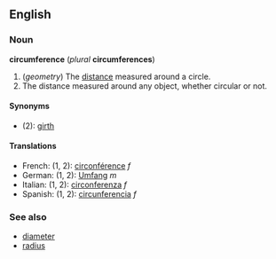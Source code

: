 ==English==
===Noun===
'''circumference''' (''plural'' '''circumferences''')

#(''geometry'') The [[distance]] measured around a circle.
#The distance measured around any object, whether circular or not.

====Synonyms====
*(2): [[girth]]

====Translations====
*French: (1, 2): [[circonférence]] ''f''
*German: (1, 2): [[Umfang]] ''m''
*Italian: (1, 2): [[circonferenza]] ''f''
*Spanish: (1, 2): [[circunferencia]] ''f''

===See also===
*[[diameter]]
*[[radius]]